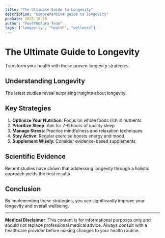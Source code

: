 ```yaml
---
title: "The Ultimate Guide to Longevity"
description: "Comprehensive guide to longevity"
pubDate: 2025-10-23
author: "FuelTheAura Team"
tags: ["longevity", "health", "wellness"]
---
```


# The Ultimate Guide to Longevity

Transform your health with these proven longevity strategies.

## Understanding Longevity

The latest studies reveal surprising insights about longevity.

## Key Strategies

1. **Optimize Your Nutrition**: Focus on whole foods rich in nutrients
2. **Prioritize Sleep**: Aim for 7-9 hours of quality sleep
3. **Manage Stress**: Practice mindfulness and relaxation techniques
4. **Stay Active**: Regular exercise boosts energy and mood
5. **Supplement Wisely**: Consider evidence-based supplements

## Scientific Evidence

Recent studies have shown that addressing longevity through a holistic approach yields the best results.

## Conclusion

By implementing these strategies, you can significantly improve your longevity and overall wellbeing.

---

**Medical Disclaimer**: This content is for informational purposes only and should not replace professional medical advice. Always consult with a healthcare provider before making changes to your health routine.
